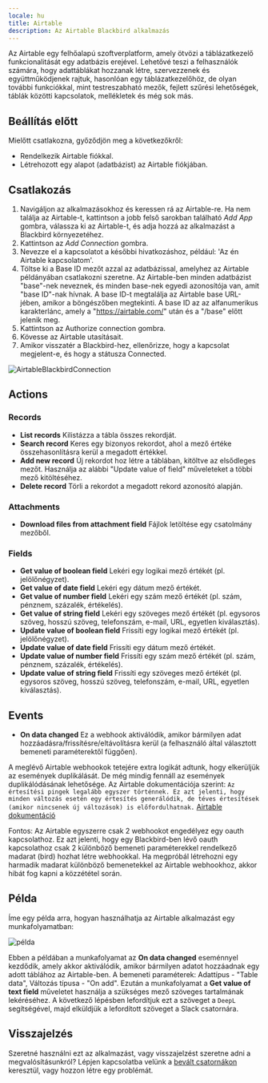 ```yaml
---
locale: hu
title: Airtable
description: Az Airtable Blackbird alkalmazás
---
```


<LinkCard title="Megtekintés a Githubon" target="_blank" href="https://github.com/bb-io/Airtable" icon="github" />

Az Airtable egy felhőalapú szoftverplatform, amely ötvözi a táblázatkezelő funkcionalitását egy adatbázis erejével. Lehetővé teszi a felhasználók számára, hogy adattáblákat hozzanak létre, szervezzenek és együttműködjenek rajtuk, hasonlóan egy táblázatkezelőhöz, de olyan további funkciókkal, mint testreszabható mezők, fejlett szűrési lehetőségek, táblák közötti kapcsolatok, mellékletek és még sok más.

## Beállítás előtt

Mielőtt csatlakozna, győződjön meg a következőkről:

- Rendelkezik Airtable fiókkal.
- Létrehozott egy alapot (adatbázist) az Airtable fiókjában.

## Csatlakozás

1. Navigáljon az alkalmazásokhoz és keressen rá az Airtable-re. Ha nem találja az Airtable-t, kattintson a jobb felső sarokban található _Add App_ gombra, válassza ki az Airtable-t, és adja hozzá az alkalmazást a Blackbird környezetéhez.
2. Kattintson az _Add Connection_ gombra.
3. Nevezze el a kapcsolatot a későbbi hivatkozáshoz, például: 'Az én Airtable kapcsolatom'.
4. Töltse ki a Base ID mezőt azzal az adatbázissal, amelyhez az Airtable példányában csatlakozni szeretne. Az Airtable-ben minden adatbázist "base"-nek neveznek, és minden base-nek egyedi azonosítója van, amit "base ID"-nak hívnak. A base ID-t megtalálja az Airtable base URL-jében, amikor a böngészőben megtekinti. A base ID az az alfanumerikus karakterlánc, amely a "https://airtable.com/" után és a "/base" előtt jelenik meg.
5. Kattintson az Authorize connection gombra.
6. Kövesse az Airtable utasításait.
7. Amikor visszatér a Blackbird-hez, ellenőrizze, hogy a kapcsolat megjelent-e, és hogy a státusza Connected.

![AirtableBlackbirdConnection](https://raw.githubusercontent.com/bb-io/Airtable/main/image/README/AirtableBlackbirdConnection.png)

## Actions

### Records

- **List records** Kilistázza a tábla összes rekordját.
- **Search record** Keres egy bizonyos rekordot, ahol a mező értéke összehasonlításra kerül a megadott értékkel.
- **Add new record** Új rekordot hoz létre a táblában, kitöltve az elsődleges mezőt. Használja az alábbi "Update value of field" műveleteket a többi mező kitöltéséhez.
- **Delete record** Törli a rekordot a megadott rekord azonosító alapján.

### Attachments

- **Download files from attachment field** Fájlok letöltése egy csatolmány mezőből.

### Fields

- **Get value of boolean field** Lekéri egy logikai mező értékét (pl. jelölőnégyzet).
- **Get value of date field** Lekéri egy dátum mező értékét.
- **Get value of number field** Lekéri egy szám mező értékét (pl. szám, pénznem, százalék, értékelés).
- **Get value of string field** Lekéri egy szöveges mező értékét (pl. egysoros szöveg, hosszú szöveg, telefonszám, e-mail, URL, egyetlen kiválasztás).
- **Update value of boolean field** Frissíti egy logikai mező értékét (pl. jelölőnégyzet).
- **Update value of date field** Frissíti egy dátum mező értékét.
- **Update value of number field** Frissíti egy szám mező értékét (pl. szám, pénznem, százalék, értékelés).
- **Update value of string field** Frissíti egy szöveges mező értékét (pl. egysoros szöveg, hosszú szöveg, telefonszám, e-mail, URL, egyetlen kiválasztás).

## Events

- **On data changed** Ez a webhook aktiválódik, amikor bármilyen adat hozzáadásra/frissítésre/eltávolításra kerül (a felhasználó által választott bemeneti paraméterektől függően).

A meglévő Airtable webhookok tetejére extra logikát adtunk, hogy elkerüljük az események duplikálását. De még mindig fennáll az események duplikálódásának lehetősége.
Az Airtable dokumentációja szerint:
`Az értesítési pingek legalább egyszer történnek. Ez azt jelenti, hogy minden változás esetén egy értesítés generálódik, de téves értesítések (amikor nincsenek új változások) is előfordulhatnak.`
[Airtable dokumentáció](https://airtable.com/developers/web/api/webhooks-overview)

Fontos: Az Airtable egyszerre csak 2 webhookot engedélyez egy oauth kapcsolathoz. Ez azt jelenti, hogy egy Blackbird-ben lévő oauth kapcsolathoz csak 2 különböző bemeneti paraméterekkel rendelkező madarat (bird) hozhat létre webhookkal. Ha megpróbál létrehozni egy harmadik madarat különböző bemenetekkel az Airtable webhookhoz, akkor hibát fog kapni a közzététel során.

## Példa

Íme egy példa arra, hogyan használhatja az Airtable alkalmazást egy munkafolyamatban:

![példa](https://raw.githubusercontent.com/bb-io/Airtable/main/image/README/example.png)

Ebben a példában a munkafolyamat az **On data changed** eseménnyel kezdődik, amely akkor aktiválódik, amikor bármilyen adatot hozzáadnak egy adott táblához az Airtable-ben. A bemeneti paraméterek: Adattípus - "Table data", Változás típusa - "On add". Ezután a munkafolyamat a **Get value of text field** műveletet használja a szükséges mező szöveges tartalmának lekéréséhez. A következő lépésben lefordítjuk ezt a szöveget a `DeepL` segítségével, majd elküldjük a lefordított szöveget a Slack csatornára.

## Visszajelzés

Szeretné használni ezt az alkalmazást, vagy visszajelzést szeretne adni a megvalósításunkról? Lépjen kapcsolatba velünk a [bevált csatornákon](https://www.blackbird.io/) keresztül, vagy hozzon létre egy problémát.